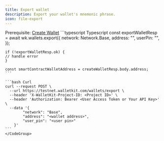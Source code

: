 ```yaml
---
title: Export wallet
description: Export your wallet's mnemonic phrase.
icon: file-export
---
```


<Note> Prerequisite: [Create Wallet](/wallets-api/create-wallet)</Note>
    <CodeGroup>
    ```typescript Typescript
    const exportWalletResp = await wk.wallets.export({
        network: Network.Base,
        address: "<walelt address>",
        userPin: "<user pin>",
    });

    if (!exportWalletResp.ok) {
    // handle error
    }

    const smartContractWalletAddress = createWalletResp.body.address;
    ```

    ```bash Curl
    curl --request POST \
      --url https://testnet.walletkit.com/wallets/export \
      --header 'X-WalletKit-Project-ID: <Project ID>' \
      --header 'Authorization: Bearer <User Access Token or Your API Key>' \
      --data '{
            "network": "Base",
            "address": "<wallet address>",
            "user_pin": "<user pin>"
        }'
    ```
    </CodeGroup>
